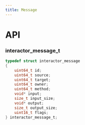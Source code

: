 ```yaml
---
title: Message
---
```


# API

### interactor_message_t

```c title="Declaration"
typedef struct interactor_message
{
    uint64_t id;
    uint64_t source;
    uint64_t target;
    uint64_t owner;
    uint64_t method;
    void* input;
    size_t input_size;
    void* output;
    size_t output_size;
    uint16_t flags;
} interactor_message_t;
```